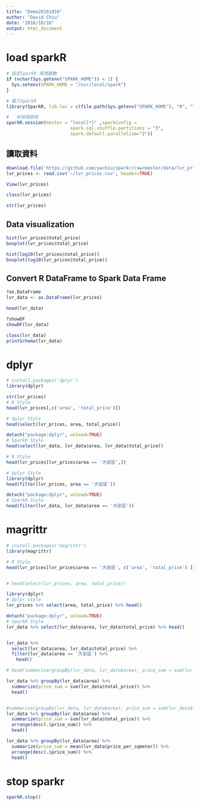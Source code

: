 ```yaml
---
title: "Demo20161016"
author: "David Chiu"
date: "2016/10/16"
output: html_document
---
```


# load sparkR
```r
# 設定SparkR 環境變數
if (nchar(Sys.getenv("SPARK_HOME")) < 1) {
  Sys.setenv(SPARK_HOME = "/usr/local/spark")
}

# 載入SparkR
library(SparkR, lib.loc = c(file.path(Sys.getenv("SPARK_HOME"), "R", "lib")))

# 　本地端啟用
sparkR.session(master = "local[*]" ,sparkConfig =                                          list(
                        spark.sql.shuffle.partitions = "3",
                        spark.default.parallelism="2"))

```

## 讀取資料
```r

download.file('https://github.com/ywchiu/sparkr/raw/master/data/lvr_prices.csv', destfile = 'lvr_prices.csv')
lvr_prices <- read.csv('~/lvr_prices.csv', header=TRUE)

View(lvr_prices)

class(lvr_prices)

str(lvr_prices)

```

## Data visualization
```r
hist(lvr_prices$total_price)
boxplot(lvr_prices$total_price)

hist(log10(lvr_prices$total_price))
boxplot(log10(lvr_prices$total_price))

```

## Convert R DataFrame to Spark Data Frame
```r
?as.DataFrame
lvr_data <- as.DataFrame(lvr_prices)

head(lvr_data)

?showDF
showDF(lvr_data)

class(lvr_data)
printSchema(lvr_data)


```

# dplyr
```r
# install.packages('dplyr')
library(dplyr)

str(lvr_prices)
# R Style
head(lvr_prices[,c('area', 'total_price')])

# dplyr Style
head(select(lvr_prices, area, total_price))

detach("package:dplyr", unload=TRUE)
# SparkR Style
head(select(lvr_data, lvr_data$area, lvr_data$total_price))

# R Style
head(lvr_prices[lvr_prices$area == '大安區',])

# dplyr Style
library(dplyr)
head(filter(lvr_prices, area == '大安區'))

detach("package:dplyr", unload=TRUE)
# SparkR Style
head(filter(lvr_data, lvr_data$area == '大安區'))


```

# magrittr
```r
# install.packages('magrittr')
library(magrittr)

# R Style
head(lvr_prices[lvr_prices$area == '大安區', c('area', 'total_price') ])


# head(select(lvr_prices, area, total_price))

library(dplyr)
# dplyr style
lvr_prices %>% select(area, total_price) %>% head()

detach("package:dplyr", unload=TRUE)
# SparkR Style
lvr_data %>% select(lvr_data$area, lvr_data$total_price) %>% head()


lvr_data %>% 
  select(lvr_data$area, lvr_data$total_price) %>%
  filter(lvr_data$area == '大安區') %>% 
  　head()

# head(summarize(groupBy(lvr_data, lvr_data$area), price_sum = sum(lvr_data$total_price)))

lvr_data %>% groupBy(lvr_data$area) %>% 
  summarize(price_sum = sum(lvr_data$total_price)) %>%
  head()


#summarize(groupBy(lvr_data, lvr_data$area), price_sum = sum(lvr_data$total_price)) %>% arrange(desc(.$price_sum)) %>% head()
lvr_data %>% groupBy(lvr_data$area) %>% 
  summarize(price_sum = sum(lvr_data$total_price)) %>%
  arrange(desc(.$price_sum)) %>% 
  head()

lvr_data %>% groupBy(lvr_data$area) %>% 
  summarize(price_sum = mean(lvr_data$price_per_sqmeter)) %>%
  arrange(desc(.$price_sum)) %>% 
  head()

```





# stop sparkr
```r
sparkR.stop()
```


